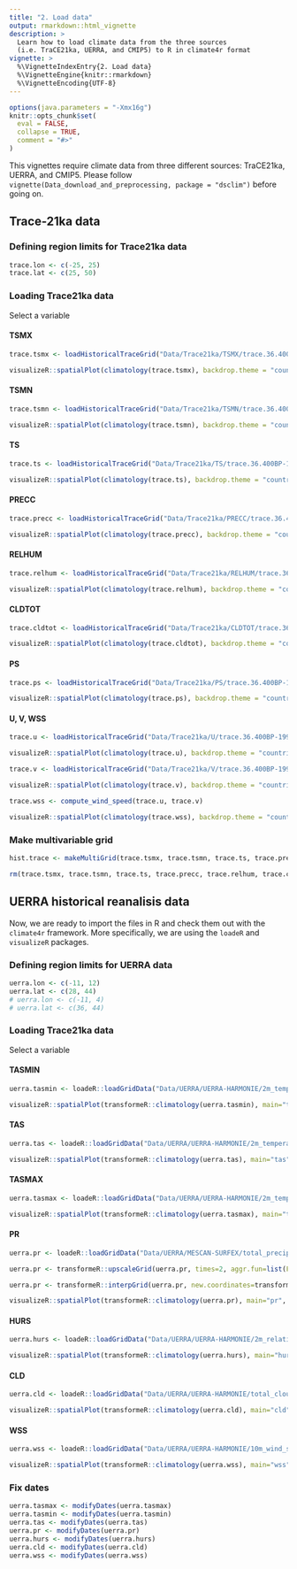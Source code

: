 ```yaml
---
title: "2. Load data"
output: rmarkdown::html_vignette
description: >
  Learn how to load climate data from the three sources
  (i.e. TraCE21ka, UERRA, and CMIP5) to R in climate4r format
vignette: >
  %\VignetteIndexEntry{2. Load data}
  %\VignetteEngine{knitr::rmarkdown}
  %\VignetteEncoding{UTF-8}
---
```


```r
options(java.parameters = "-Xmx16g")
knitr::opts_chunk$set(
  eval = FALSE,
  collapse = TRUE,
  comment = "#>"
)
```

<div class="alert alert-primary" role="alert">This vignettes require climate data from three different sources: TraCE21ka, UERRA, and CMIP5. Please follow `vignette(Data_download_and_preprocessing, package = "dsclim")` before going on.</div>  

## Trace-21ka data

### Defining region limits for Trace21ka data

```r
trace.lon <- c(-25, 25)
trace.lat <- c(25, 50)
```

### Loading Trace21ka data {.tabset} 

Select a variable 

#### TSMX

```r
trace.tsmx <- loadHistoricalTraceGrid("Data/Trace21ka/TSMX/trace.36.400BP-1990CE.cam2.h0.TSMX.2160101-2204012.nc", var="tasmax", lonLim=trace.lon, latLim = trace.lat)

visualizeR::spatialPlot(climatology(trace.tsmx), backdrop.theme = "countries", rev.colors=TRUE)
```

#### TSMN

```r
trace.tsmn <- loadHistoricalTraceGrid("Data/Trace21ka/TSMN/trace.36.400BP-1990CE.cam2.h0.TSMN.2160101-2204012.nc", var="tasmin", lonLim=trace.lon, latLim = trace.lat)

visualizeR::spatialPlot(climatology(trace.tsmn), backdrop.theme = "countries", rev.colors=TRUE)
```

#### TS

```r
trace.ts <- loadHistoricalTraceGrid("Data/Trace21ka/TS/trace.36.400BP-1990CE.cam2.h0.TS.2160101-2204012.nc", var="tas", lonLim=trace.lon, latLim = trace.lat)

visualizeR::spatialPlot(climatology(trace.ts), backdrop.theme = "countries", rev.colors=TRUE)
```

#### PRECC

```r
trace.precc <- loadHistoricalTraceGrid("Data/Trace21ka/PRECC/trace.36.400BP-1990CE.cam2.h0.PRECC.2160101-2204012.nc", var="pr", lonLim=trace.lon, latLim = trace.lat)

visualizeR::spatialPlot(climatology(trace.precc), backdrop.theme = "countries")
```

#### RELHUM

```r
trace.relhum <- loadHistoricalTraceGrid("Data/Trace21ka/RELHUM/trace.36.400BP-1990CE.cam2.h0.RELHUM.2160101-2204012.nc", var="hurs@992.5561", lonLim=trace.lon, latLim = trace.lat)

visualizeR::spatialPlot(climatology(trace.relhum), backdrop.theme = "countries")
```

#### CLDTOT

```r
trace.cldtot <- loadHistoricalTraceGrid("Data/Trace21ka/CLDTOT/trace.36.400BP-1990CE.cam2.h0.CLDTOT.2160101-2204012.nc", var="cldtot", lonLim=trace.lon, latLim = trace.lat)

visualizeR::spatialPlot(climatology(trace.cldtot), backdrop.theme = "countries")
```

#### PS

```r
trace.ps <- loadHistoricalTraceGrid("Data/Trace21ka/PS/trace.36.400BP-1990CE.cam2.h0.PS.2160101-2204012.nc", var="ps", lonLim=trace.lon, latLim = trace.lat)

visualizeR::spatialPlot(climatology(trace.ps), backdrop.theme = "countries")
```

#### U, V, WSS

```r
trace.u <- loadHistoricalTraceGrid("Data/Trace21ka/U/trace.36.400BP-1990CE.cam2.h0.U.2160101-2204012.nc", var="u@992.5561", lonLim=trace.lon, latLim = trace.lat)

visualizeR::spatialPlot(climatology(trace.u), backdrop.theme = "countries")
```

```r
trace.v <- loadHistoricalTraceGrid("Data/Trace21ka/V/trace.36.400BP-1990CE.cam2.h0.V.2160101-2204012.nc", var="v@992.5561", lonLim=trace.lon, latLim = trace.lat)

visualizeR::spatialPlot(climatology(trace.v), backdrop.theme = "countries")
```

```r
trace.wss <- compute_wind_speed(trace.u, trace.v)

visualizeR::spatialPlot(climatology(trace.wss), backdrop.theme = "countries")
```


### Make multivariable grid

```r
hist.trace <- makeMultiGrid(trace.tsmx, trace.tsmn, trace.ts, trace.precc, trace.relhum, trace.cldtot, trace.ps, trace.wss)

rm(trace.tsmx, trace.tsmn, trace.ts, trace.precc, trace.relhum, trace.cldtot, trace.ps, trace.wss, trace.u, trace.v)
```

## UERRA historical reanalisis data

Now, we are ready to import the files in R and check them out with the `climate4r` framework. More specifically, we are using the `loadeR` and `visualizeR` packages.

### Defining region limits for UERRA data

```r
uerra.lon <- c(-11, 12)
uerra.lat <- c(28, 44)
# uerra.lon <- c(-11, 4)
# uerra.lat <- c(36, 44)
```

### Loading Trace21ka data {.tabset} 

Select a variable 

#### TASMIN

```r
uerra.tasmin <- loadeR::loadGridData("Data/UERRA/UERRA-HARMONIE/2m_temperature/latlon/1961-90_2m_tmin.nc", var = "tasmin", lonLim=uerra.lon, latLim=uerra.lat)

visualizeR::spatialPlot(transformeR::climatology(uerra.tasmin), main="tasmin", backdrop.theme="countries", rev.colors=TRUE, at=seq(-15,40,1))
```

#### TAS

```r
uerra.tas <- loadeR::loadGridData("Data/UERRA/UERRA-HARMONIE/2m_temperature/latlon/1961-90_2m_temperature.nc", var = "tas", lonLim=uerra.lon, latLim=uerra.lat,  dictionary="Data/UERRA/UERRA_dictionary.dic")

visualizeR::spatialPlot(transformeR::climatology(uerra.tas), main="tas", backdrop.theme="countries", rev.colors=TRUE, at=seq(-15,40,1))
```

#### TASMAX

```r
uerra.tasmax <- loadeR::loadGridData("Data/UERRA/UERRA-HARMONIE/2m_temperature/latlon/1961-90_2m_tmax.nc", var = "tasmax", lonLim=uerra.lon, latLim=uerra.lat)

visualizeR::spatialPlot(transformeR::climatology(uerra.tasmax), main="tasmax", backdrop.theme="countries", rev.colors=TRUE, at=seq(-15,40,1))
```

#### PR

```r
uerra.pr <- loadeR::loadGridData("Data/UERRA/MESCAN-SURFEX/total_precipitation/latlon/1961-90_total_precipitation.nc", var = "pr", lonLim=uerra.lon, latLim=uerra.lat)

uerra.pr <- transformeR::upscaleGrid(uerra.pr, times=2, aggr.fun=list(FUN=mean))

uerra.pr <- transformeR::interpGrid(uerra.pr, new.coordinates=transformeR::getGrid(uerra.tas), method="bilinear")

visualizeR::spatialPlot(transformeR::climatology(uerra.pr), main="pr", backdrop.theme="countries", at=seq(0,400,25))
```

#### HURS

```r
uerra.hurs <- loadeR::loadGridData("Data/UERRA/UERRA-HARMONIE/2m_relative_humidity/latlon/1961-90_2m_relative_humidity.nc", var = "hurs", lonLim=uerra.lon, latLim=uerra.lat)

visualizeR::spatialPlot(transformeR::climatology(uerra.hurs), main="hurs", backdrop.theme="countries", rev.colors=TRUE)
```

#### CLD

```r
uerra.cld <- loadeR::loadGridData("Data/UERRA/UERRA-HARMONIE/total_cloud_cover/latlon/1961-90_total_cloud_cover.nc", var = "cld", lonLim=uerra.lon, latLim=uerra.lat)

visualizeR::spatialPlot(transformeR::climatology(uerra.cld), main="cld", backdrop.theme="countries", rev.colors=TRUE)
```

#### WSS

```r
uerra.wss <- loadeR::loadGridData("Data/UERRA/UERRA-HARMONIE/10m_wind_speed/latlon/1961-90_10m_wind_speed.nc", var = "wss", lonLim=uerra.lon, latLim=uerra.lat)

visualizeR::spatialPlot(transformeR::climatology(uerra.wss), main="wss", backdrop.theme="countries", rev.colors=TRUE)
```

### Fix dates 

```r
uerra.tasmax <- modifyDates(uerra.tasmax)
uerra.tasmin <- modifyDates(uerra.tasmin)
uerra.tas <- modifyDates(uerra.tas)
uerra.pr <- modifyDates(uerra.pr)
uerra.hurs <- modifyDates(uerra.hurs)
uerra.cld <- modifyDates(uerra.cld)
uerra.wss <- modifyDates(uerra.wss)
```
